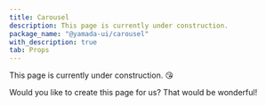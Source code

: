 ```yaml
---
title: Carousel
description: This page is currently under construction.
package_name: "@yamada-ui/carousel"
with_description: true
tab: Props
---
```


This page is currently under construction. 😘

Would you like to create this page for us? That would be wonderful!
